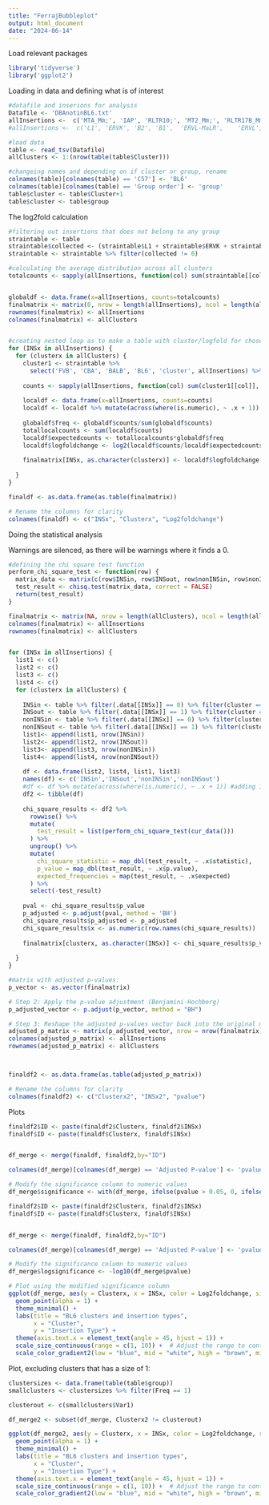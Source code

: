 ---
title: "FerrajBubbleplot"
output: html_document
date: "2024-06-14"
---

Load relevant packages
```{r setup, include=FALSE}
library('tidyverse')
library('ggplot2')
```

Loading in data and defining what is of interest
```{r}
#datafile and inserions for analysis
Datafile <- 'DBAnotinBL6.txt'
allInsertions <-  c('MTA_Mm;', 'IAP', 'RLTR10;', 'MT2_Mm;', 'RLTR17B_Mm;')
#allInsertions <-  c('L1', 'ERVK', 'B2', 'B1',	'ERVL-MaLR',	'ERVL', 'ERV1', 'B4')

#load data
table <- read_tsv(Datafile)
allClusters <- 1:(nrow(table(table$Cluster)))

#changeing names and depending on if cluster or group, rename
colnames(table)[colnames(table) == 'C57'] <- 'BL6'
colnames(table)[colnames(table) == 'Group order'] <- 'group'
table$cluster <- table$Cluster+1
table$cluster <- table$group

```


The log2fold calculation

```{r}

#filtering out insertions that does not belong to any group
straintable <- table
straintable$collected <- (straintable$L1 + straintable$ERVK + straintable$B2 + straintable$B1 + straintable$'ERVL-MaLR' + straintable$ERVL + straintable$ERV1 +straintable$B4)
straintable <- straintable %>% filter(collected != 0)

#calculating the average distribution across all clusters
totalcounts <- sapply(allInsertions, function(col) sum(straintable[[col]], na.rm = FALSE))


globaldf <- data.frame(x=allInsertions, counts=totalcounts)
finalmatrix <- matrix(0, nrow = length(allInsertions), ncol = length(allClusters))
rownames(finalmatrix) <- allInsertions
colnames(finalmatrix) <- allClusters


#creating nested loop as to make a table with cluster/logfold for chosen strain
for (INSx in allInsertions) {
  for (clusterx in allClusters) {
    cluster1 <- straintable %>% 
      select('FVB', 'CBA', 'BALB', 'BL6', 'cluster', allInsertions) %>% filter(cluster == clusterx )
    
    counts <- sapply(allInsertions, function(col) sum(cluster1[[col]], na.rm = FALSE))
    
    localdf <- data.frame(x=allInsertions, counts=counts)
    localdf <- localdf %>% mutate(across(where(is.numeric), ~ .x + 1)) #adding 1 to every value to avoid 0
    
    globaldf$freq <- globaldf$counts/sum(globaldf$counts)
    totallocalcounts <- sum(localdf$counts)
    localdf$expectedcounts <- totallocalcounts*globaldf$freq
    localdf$logfoldchange <- log2(localdf$counts/localdf$expectedcounts)
    
    finalmatrix[INSx, as.character(clusterx)] <- localdf$logfoldchange[which(localdf$x == INSx)]
    
  }
}

finaldf <- as.data.frame(as.table(finalmatrix))

# Rename the columns for clarity
colnames(finaldf) <- c("INSx", "Clusterx", "Log2foldchange")

```

Doing the statistical analysis 

Warnings are silenced, as there will be warnings where it finds a 0.
```{r, warning=FALSE}

#defining the chi square test function
perform_chi_square_test <- function(row) {
  matrix_data <- matrix(c(row$INSin, row$INSout, row$nonINSin, row$nonINSout), nrow = 2, byrow = TRUE)
  test_result <- chisq.test(matrix_data, correct = FALSE)
  return(test_result)
}

finalmatrix <- matrix(NA, nrow = length(allClusters), ncol = length(allInsertions))
colnames(finalmatrix) <- allInsertions
rownames(finalmatrix) <- allClusters


for (INSx in allInsertions) {
  list1 <- c()
  list2 <- c()
  list3 <- c()
  list4 <- c()
  for (clusterx in allClusters) {
    
    INSin <- table %>% filter(.data[[INSx]] == 0) %>% filter(cluster == clusterx) 
    INSout <- table %>% filter(.data[[INSx]] == 1) %>% filter(cluster == clusterx) 
    nonINSin <- table %>% filter(.data[[INSx]] == 0) %>% filter(cluster != clusterx) 
    nonINSout <- table %>% filter(.data[[INSx]] == 1) %>% filter(cluster != clusterx)
    list1<- append(list1, nrow(INSin))
    list2<- append(list2, nrow(INSout))
    list3<- append(list3, nrow(nonINSin))
    list4<- append(list4, nrow(nonINSout))
    
    df <- data.frame(list2, list4, list1, list3)
    names(df) <- c('INSin','INSout','nonINSin','nonINSout')
    #df <- df %>% mutate(across(where(is.numeric), ~ .x + 1)) #adding 1 to every value to avoid 0
    df2 <- tibble(df)
    
    chi_square_results <- df2 %>% 
      rowwise() %>% 
      mutate(
        test_result = list(perform_chi_square_test(cur_data()))
      ) %>% 
      ungroup() %>% 
      mutate(
        chi_square_statistic = map_dbl(test_result, ~ .x$statistic),
        p_value = map_dbl(test_result, ~ .x$p.value),
        expected_frequencies = map(test_result, ~ .x$expected)
      ) %>% 
      select(-test_result)
    
    pval <- chi_square_results$p_value
    p_adjusted <- p.adjust(pval, method = 'BH')
    chi_square_results$p_adjusted <- p_adjusted
    chi_square_results$x <- as.numeric(row.names(chi_square_results))
    
    finalmatrix[clusterx, as.character(INSx)] <- chi_square_results$p_value[which(chi_square_results$x == clusterx)]
    
  }
}

#matrix with adjusted p-values:
p_vector <- as.vector(finalmatrix)

# Step 2: Apply the p-value adjustment (Benjamini-Hochberg)
p_adjusted_vector <- p.adjust(p_vector, method = "BH")

# Step 3: Reshape the adjusted p-values vector back into the original matrix dimensions
adjusted_p_matrix <- matrix(p_adjusted_vector, nrow = nrow(finalmatrix), ncol = ncol(finalmatrix))
colnames(adjusted_p_matrix) <- allInsertions
rownames(adjusted_p_matrix) <- allClusters



finaldf2 <- as.data.frame(as.table(adjusted_p_matrix))

# Rename the columns for clarity
colnames(finaldf2) <- c("Clusterx2", "INSx2", "pvalue")

```


Plots

```{r}
finaldf2$ID <- paste(finaldf2$Clusterx, finaldf2$INSx)
finaldf$ID <- paste(finaldf$Clusterx, finaldf$INSx)


df_merge <- merge(finaldf, finaldf2,by="ID") 

colnames(df_merge)[colnames(df_merge) == 'Adjusted P-value'] <- 'pvalue'

# Modify the significance column to numeric values
df_merge$significance <- with(df_merge, ifelse(pvalue > 0.05, 0, ifelse(pvalue > 0.02, 1, ifelse(pvalue > 0.01, 2, 3))))

```


```{r}
finaldf2$ID <- paste(finaldf2$Clusterx, finaldf2$INSx)
finaldf$ID <- paste(finaldf$Clusterx, finaldf$INSx)


df_merge <- merge(finaldf, finaldf2,by="ID") 

colnames(df_merge)[colnames(df_merge) == 'Adjusted P-value'] <- 'pvalue'

# Modify the significance column to numeric values
df_merge$logsignificance <- -log10(df_merge$pvalue)

# Plot using the modified significance column
ggplot(df_merge, aes(y = Clusterx, x = INSx, color = Log2foldchange, size = logsignificance)) +
  geom_point(alpha = 1) +
  theme_minimal() +
  labs(title = "BL6 clusters and insertion types",
       x = "Cluster",
       y = "Insertion Type") +
  theme(axis.text.x = element_text(angle = 45, hjust = 1)) +
  scale_size_continuous(range = c(1, 10)) +  # Adjust the range to control the size of the points
  scale_color_gradient2(low = "blue", mid = "white", high = "brown", midpoint = 0)

```

Plot, excluding clusters that has a size of 1:

```{r}
clustersizes <- data.frame(table(table$group))
smallclusters <- clustersizes %>% filter(Freq == 1)

clusterout <- c(smallclusters$Var1)

df_merge2 <- subset(df_merge, Clusterx2 != clusterout)

ggplot(df_merge2, aes(y = Clusterx, x = INSx, color = Log2foldchange, size = logsignificance)) +
  geom_point(alpha = 1) +
  theme_minimal() +
  labs(title = "BL6 clusters and insertion types",
       x = "Cluster",
       y = "Insertion Type") +
  theme(axis.text.x = element_text(angle = 45, hjust = 1)) +
  scale_size_continuous(range = c(1, 10)) +  # Adjust the range to control the size of the points
  scale_color_gradient2(low = "blue", mid = "white", high = "brown", midpoint = 0)

```
